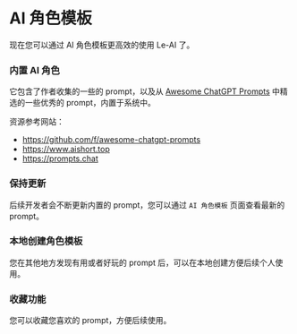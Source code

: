 
# AI 角色模板


<Screenshot src={projectLinkImage} alt="Project link" full />

现在您可以通过 AI 角色模板更高效的使用 Le-AI 了。

### 内置 AI 角色

它包含了作者收集的一些的 prompt，以及从 [Awesome ChatGPT Prompts](https://github.com/f/awesome-chatgpt-prompts) 中精选的一些优秀的 prompt，内置于系统中。

资源参考网站：

- https://github.com/f/awesome-chatgpt-prompts
- https://www.aishort.top
- https://prompts.chat

### 保持更新

后续开发者会不断更新内置的 prompt，您可以通过 `AI 角色模板` 页面查看最新的 prompt。

### 本地创建角色模板

您在其他地方发现有用或者好玩的 prompt 后，可以在本地创建方便后续个人使用。

### 收藏功能

您可以收藏您喜欢的 prompt，方便后续使用。
